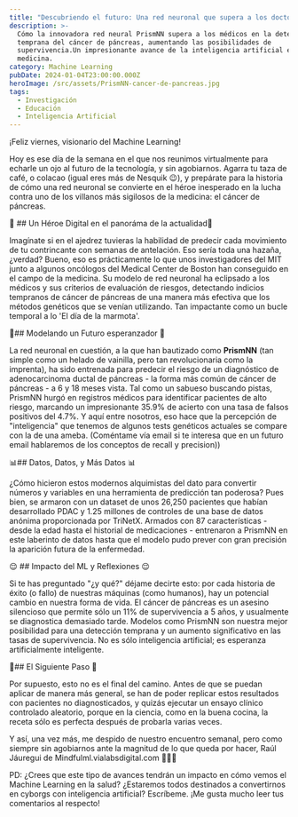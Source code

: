 ```yaml
---
title: "Descubriendo el futuro: Una red neuronal que supera a los doctores \U0001F3E5✨"
description: >-
  Cómo la innovadora red neural PrismNN supera a los médicos en la detección
  temprana del cáncer de páncreas, aumentando las posibilidades de
  supervivencia.Un impresionante avance de la inteligencia artificial en la
  medicina.
category: Machine Learning
pubDate: 2024-01-04T23:00:00.000Z
heroImage: /src/assets/PrismNN-cancer-de-pancreas.jpg
tags:
  - Investigación
  - Educación
  - Inteligencia Artificial
---
```


¡Feliz viernes, visionario del Machine Learning!

Hoy es ese día de la semana en el que nos reunimos virtualmente para echarle un ojo al futuro de la tecnología, y sin agobiarnos. Agarra tu taza de café, o colacao (igual eres más de Nesquik 😉), y prepárate para la historia de cómo una red neuronal se convierte en el héroe inesperado en la lucha contra uno de los villanos más sigilosos de la medicina: el cáncer de páncreas.

🚨 ## Un Héroe Digital en el panoráma de la actualidad🚨

Imagínate si en el ajedrez tuvieras la habilidad de predecir cada movimiento de tu contrincante con semanas de antelación. Eso sería toda una hazaña, ¿verdad? Bueno, eso es prácticamente lo que unos investigadores del MIT junto a algunos oncólogos del Medical Center de Boston han conseguido en el campo de la medicina. Su modelo de red neuronal ha eclipsado a los médicos y sus criterios de evaluación de riesgos, detectando indicios tempranos de cáncer de páncreas de una manera más efectiva que los métodos genéticos que se venían utilizando. Tan impactante como un bucle temporal a lo 'El día de la marmota'.

🤖## Modelando un Futuro esperanzador 🤖

La red neuronal en cuestión, a la que han bautizado como **PrismNN** (tan simple como un helado de vainilla, pero tan revolucionaria como la imprenta), ha sido entrenada para predecir el riesgo de un diagnóstico de adenocarcinoma ductal de páncreas - la forma más común de cáncer de páncreas - a 6 y 18 meses vista. Tal como un sabueso buscando pistas, PrismNN hurgó en registros médicos para identificar pacientes de alto riesgo, marcando un impresionante 35.9% de acierto  con una tasa de falsos positivos del 4.7%. Y aquí entre nosotros, eso hace que la percepción de "inteligencia" que tenemos de algunos tests genéticos actuales se compare con la de una ameba. (Coméntame vía email si te interesa que en un futuro email hablaremos de los conceptos de recall y precision))

📊## Datos, Datos, y Más Datos 📊

¿Cómo hicieron estos modernos alquimistas del dato para convertir números y variables en una herramienta de predicción tan poderosa? Pues bien, se armaron con un dataset de unos 26,250 pacientes que habían desarrollado PDAC y 1.25 millones de controles de una base de datos anónima proporcionada por TriNetX. Armados con 87 características - desde la edad hasta el historial de medicaciones - entrenaron a PrismNN en este laberinto de datos hasta que el modelo pudo prever con gran precisión la aparición futura de la enfermedad.

😌 ## Impacto del ML y Reflexiones 😌

Si te has preguntado "¿y qué?" déjame decirte esto: por cada historia de éxito (o fallo) de nuestras máquinas (como humanos), hay un potencial cambio en nuestra forma de vida. El cáncer de páncreas es un asesino silencioso que permite sólo un 11% de supervivencia a 5 años, y usualmente se diagnostica demasiado tarde. Modelos como PrismNN son nuestra mejor posibilidad para una detección temprana y un aumento significativo en las tasas de supervivencia. No es sólo inteligencia artificial; es esperanza artificialmente inteligente.

🔬## El Siguiente Paso 🔬

Por supuesto, esto no es el final del camino. Antes de que se puedan aplicar de manera más general, se han de poder replicar estos resultados con pacientes no diagnosticados, y quizás ejecutar un ensayo clínico controlado aleatorio, porque en la ciencia, como en la buena cocina, la receta sólo es perfecta después de probarla varias veces.

Y así, una vez más, me despido de nuestro encuentro semanal, pero como siempre sin agobiarnos ante la magnitud de lo que queda por hacer, Raúl Jáuregui de Mindfulml.vialabsdigital.com 🧬💡🚀

PD: ¿Crees que este tipo de avances tendrán un impacto en cómo vemos el Machine Learning en la salud? ¿Estaremos todos destinados a convertirnos en cyborgs con inteligencia artificial? Escríbeme. ¡Me gusta mucho leer tus comentarios al respecto!
